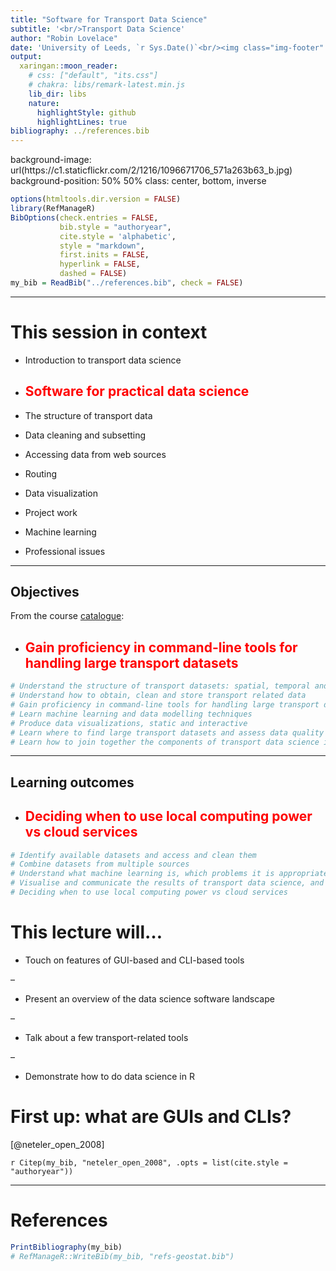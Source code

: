 ```yaml
---
title: "Software for Transport Data Science"
subtitle: '<br/>Transport Data Science'
author: "Robin Lovelace"
date: 'University of Leeds, `r Sys.Date()`<br/><img class="img-footer" alt="" src="http://www.stephanehess.me.uk/images/picture3.png">'
output:
  xaringan::moon_reader:
    # css: ["default", "its.css"]
    # chakra: libs/remark-latest.min.js
    lib_dir: libs
    nature:
      highlightStyle: github
      highlightLines: true
bibliography: ../references.bib
---
```


background-image: url(https://c1.staticflickr.com/2/1216/1096671706_571a263b63_b.jpg)
background-position: 50% 50%
class: center, bottom, inverse

```r
options(htmltools.dir.version = FALSE)
library(RefManageR)
BibOptions(check.entries = FALSE, 
           bib.style = "authoryear", 
           cite.style = 'alphabetic', 
           style = "markdown",
           first.inits = FALSE,
           hyperlink = FALSE, 
           dashed = FALSE)
my_bib = ReadBib("../references.bib", check = FALSE)
```

---

# This session in context

   - Introduction to transport data science

-  ## <font color="red"> Software for practical data science</font> 

 - The structure of transport data
 - Data cleaning and subsetting
 - Accessing data from web sources
 - Routing
 - Data visualization
 - Project work
 - Machine learning
 - Professional issues
 
---

## Objectives

From the course [catalogue](https://github.com/ITSLeeds/TDS/blob/master/catalogue.md):

-  ## <font color="red">Gain proficiency in command-line tools for handling large transport datasets</font> 


```r
# Understand the structure of transport datasets: spatial, temporal and demographic
# Understand how to obtain, clean and store transport related data
# Gain proficiency in command-line tools for handling large transport datasets
# Learn machine learning and data modelling techniques
# Produce data visualizations, static and interactive
# Learn where to find large transport datasets and assess data quality
# Learn how to join together the components of transport data science into a cohesive project portfolio 
```


---

## Learning outcomes

-  ## <font color="red">Deciding when to use local computing power vs cloud services</font> 


```r
# Identify available datasets and access and clean them
# Combine datasets from multiple sources
# Understand what machine learning is, which problems it is appropriate for compared with traditional statistical approaches, and how to implement machine learning techniques
# Visualise and communicate the results of transport data science, and know about setting-up interactive web applications
# Deciding when to use local computing power vs cloud services
```

# This lecture will...

- Touch on features of GUI-based and CLI-based tools

--

- Present an overview of the data science software landscape

--

- Talk about a few transport-related tools

--

- Demonstrate how to do data science in R

# First up: what are GUIs and CLIs?


[@neteler_open_2008]

`r Citep(my_bib, "neteler_open_2008", .opts = list(cite.style = "authoryear"))` 


---

# References

```r
PrintBibliography(my_bib)
# RefManageR::WriteBib(my_bib, "refs-geostat.bib")
```
